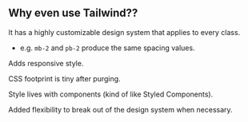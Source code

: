 ## Why even use Tailwind??

It has a highly customizable design system that applies to every class.

- e.g. `mb-2` and `pb-2` produce the same spacing values.

Adds responsive style.

CSS footprint is tiny after purging.

Style lives with components (kind of like Styled Components).

Added flexibility to break out of the design system when necessary.
